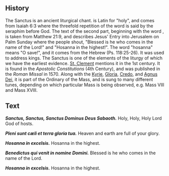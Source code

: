 <Initial text="Sanctus" />

## History

The Sanctus is an ancient liturgical chant. *<Definition lang="latin" anchor="sanctus" text='"Sanctus"' />* is Latin for "holy", and comes from Isaiah 6:3 where the threefold repetition of the word is said by the seraphim before God. The text of the second part, beginning with the word *<Definition lang="latin" anchor="benedictus" text='"benedictus"' />*, is taken from Matthew 21:9, and describes Jesus' Entry into Jerusalem on Palm Sunday where the people shout, "Blessed is he who comes in the name of the Lord!" and "Hosanna in the highest!". The word "hosanna" means "O save!", and it comes from the Hebrew *<Definition lang="hebrew" anchor="hoshia-na" text="hoshia na" />* (Ps. 118:25-26). It was used to address kings. The Sanctus is one of the elements of the liturgy of which we have the earliest evidence. [St. Clement](/people/saints/apostolic-fathers/clement-of-rome) mentions it in the 1st century. It is found in the *Apostolic Constitutions* (4th Century), and was published in the *Roman Missal* in 1570. Along with the [Kyrie](/liturgy/music/chants/kyrie), [Gloria](/liturgy/music/chants/gloria), [Credo](/liturgy/music/chants/credo), and [Agnus Dei](/liturgy/music/chants/agnus-dei), it is part of the Ordinary of the Mass, and is sung to many different tunes, depending on which particular Mass is being observed, e.g. Mass VIII and Mass XVIII.

## Text

***Sanctus, Sanctus, Sanctus Dominus Deus Sabaoth.***
Holy, Holy, Holy Lord God of hosts.

***Pleni sunt cæli et terra gloria tua.***
Heaven and earth are full of your glory.

***Hosanna in excelsis.***
Hosanna in the highest.

***Benedictus qui venit in nomine Domini.***
Blessed is he who comes in the name of the Lord.

***Hosanna in excelsis.***
Hosanna in the highest.
